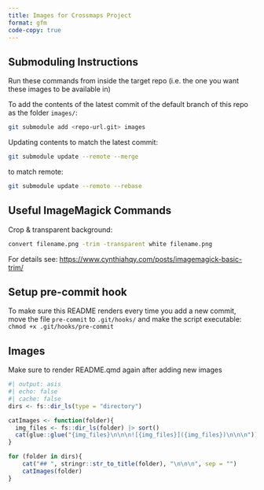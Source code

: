 ```yaml
---
title: Images for Crossmaps Project
format: gfm
code-copy: true
---
```


## Submoduling Instructions

Run these commands from inside the target repo (i.e. the one you want these images to be available in)

To add the contents of the latest commit of the default branch of this repo as the folder `images/`:

```zsh
git submodule add <repo-url.git> images
```

Updating contents to match the latest commit:

```zsh
git submodule update --remote --merge
```

to match remote:

```zsh
git submodule update --remote --rebase
```

## Useful ImageMagick Commands

Crop & transparent background:

```zsh
convert filename.png -trim -transparent white filename.png
```

For details see: <https://www.cynthiahqy.com/posts/imagemagick-basic-trim/>

## Setup pre-commit hook

To make sure this README renders every time you add a new commit,
move the file `pre-commit` to `.git/hooks/` and make the script executable:
`chmod +x .git/hooks/pre-commit`

## Images

Make sure to render README.qmd again after adding new images 

```r
#| output: asis
#| echo: false
#| cache: false
dirs <- fs::dir_ls(type = "directory")

catImages <- function(folder){
  img_files <- fs::dir_ls(folder) |> sort()
  cat(glue::glue("{img_files}\n\n\n![{img_files}]({img_files})\n\n\n"))
}

for (folder in dirs){
    cat("## ", stringr::str_to_title(folder), "\n\n\n", sep = "")
    catImages(folder)
}
```
